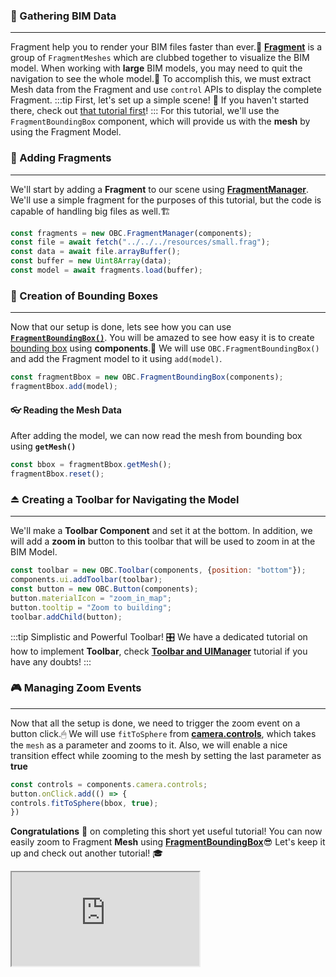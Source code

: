 ### 🧳 Gathering BIM Data
---
Fragment help you to render your BIM files faster than ever.🚅 [**Fragment**](https://github.com/ifcjs/fragment) is a group of `FragmentMeshes`
which are clubbed together to visualize the BIM model.
When working with **large** BIM models, you may need to quit the navigation to see the whole model.📌
To accomplish this, we must extract Mesh data from the Fragment and use `control` APIs to display the complete Fragment.
:::tip First, let's set up a simple scene!
👀 If you haven't started there, check out [that tutorial first](SimpleScene.mdx)!
:::
For this tutorial, we'll use the `FragmentBoundingBox` component, which will provide us with the **mesh** by using the Fragment Model.
### 🧩 Adding Fragments
---
We'll start by adding a **Fragment** to our scene using **[FragmentManager](../api/classes/components.FragmentManager)**.
We'll use a simple fragment for the purposes of this tutorial, but the code is capable of handling big files as well.🏗️

```js
const fragments = new OBC.FragmentManager(components);
const file = await fetch("../../../resources/small.frag");
const data = await file.arrayBuffer();
const buffer = new Uint8Array(data);
const model = await fragments.load(buffer);
```
### 🎲 Creation of Bounding Boxes
---
Now that our setup is done, lets see how you can use **[`FragmentBoundingBox()`](../api/classes/components.FragmentBoundingBox)**.
You will be amazed to see how easy it is to create [bounding box](https://threejs.org/docs/?q=bound#api/en/math/Box3) using **components**.💪
We will use `OBC.FragmentBoundingBox()` and add the Fragment model to it using `add(model)`.

```js
const fragmentBbox = new OBC.FragmentBoundingBox(components);
fragmentBbox.add(model);
```
#### 👓 Reading the Mesh Data
After adding the model, we can now read the mesh from bounding box using **`getMesh()`**

```js
const bbox = fragmentBbox.getMesh();
fragmentBbox.reset();
```
### ⏏️ Creating a Toolbar for Navigating the Model
---
We'll make a **Toolbar Component** and set it at the bottom.
In addition, we will add a **zoom in** button to this toolbar that will be used to zoom in at the BIM Model.

```js
const toolbar = new OBC.Toolbar(components, {position: "bottom"});
components.ui.addToolbar(toolbar);
const button = new OBC.Button(components);
button.materialIcon = "zoom_in_map";
button.tooltip = "Zoom to building";
toolbar.addChild(button);
```
:::tip Simplistic and Powerful Toolbar!
🎛️ We have a dedicated tutorial on how to implement **Toolbar**, check **[Toolbar and UIManager](UIManager.mdx)** tutorial if you have any doubts!
:::
### 🎮 Managing Zoom Events
---
Now that all the setup is done, we need to trigger the zoom event on a button click.🖱
We will use `fitToSphere` from **[camera.controls](../api/classes/components.SimpleCamera#controls)**,
which takes the `mesh` as a parameter and zooms to it.
Also, we will enable a nice transition effect while zooming to the mesh by setting the last parameter as **true**

```js
const controls = components.camera.controls;
button.onClick.add(() => {
controls.fitToSphere(bbox, true);
})
```
**Congratulations** 🎉 on completing this short yet useful tutorial!
You can now easily zoom to Fragment **Mesh** using **[FragmentBoundingBox](../api/classes/components.FragmentBoundingBox)**😎
Let's keep it up and check out another tutorial! 🎓


  <iframe src="https://ifcjs.github.io/components/src/fragments/FragmentBoundingBox/index.html"></iframe>

  